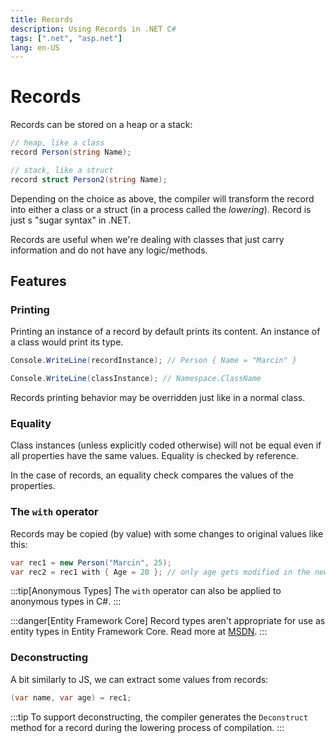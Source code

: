 ```yaml
---
title: Records
description: Using Records in .NET C#
tags: [".net", "asp.net"]
lang: en-US
---
```



# Records

Records can be stored on a heap or a stack:

```csharp
// heap, like a class
record Person(string Name);

// stack, like a struct
record struct Person2(string Name);
```

Depending on the choice as above, the compiler will transform the
record into either a class or a struct (in a process called the *lowering*).
Record is just s "sugar syntax" in .NET.

Records are useful when we're dealing with classes that just carry information
and do not have any logic/methods.

## Features

### Printing

Printing an instance of a record by default prints its content. An instance of a
class would print its type.

```csharp
Console.WriteLine(recordInstance); // Person { Name = "Marcin" }

Console.WriteLine(classInstance); // Namespace.ClassName
```

Records printing behavior may be overridden just like in a normal class.

### Equality

Class instances (unless explicitly coded otherwise) will not be equal even if
all properties have the same values. Equality is checked by reference.

In the case of records, an equality check compares the values of the properties.

### The `with` operator

Records may be copied (by value) with some changes to original values like this:

```csharp
var rec1 = new Person("Marcin", 25);
var rec2 = rec1 with { Age = 20 }; // only age gets modified in the new record instance 
```

:::tip[Anonymous Types]
The `with` operator can also be applied to anonymous types in C#.
:::

:::danger[Entity Framework Core]
Record types aren't appropriate for use as entity types in Entity Framework
Core. Read more at
[MSDN](https://learn.microsoft.com/en-us/dotnet/csharp/fundamentals/types/records#value-equality).
:::

### Deconstructing

A bit similarly to JS, we can extract some values from records:

```csharp
(var name, var age) = rec1;
```

:::tip
To support deconstructing, the compiler generates the `Deconstruct` method for a
record during the lowering process of compilation.
:::

